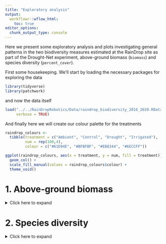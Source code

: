 ```yaml
---
title: "Exploratory analysis"
output:
  workflowr::wflow_html:
    toc: true
editor_options:
  chunk_output_type: console
---
```


Here we present some exploratory analysis and plots investigating general patterns in the two biodiversity measures estimated at the RainDrop site as part of the Drought-Net experiment, above-ground biomass (`biomass`) and species diversity (`percent_cover`). 

First some housekeeping. We'll start by loading the necessary packages for exploring the data

```r
library(tidyverse)
library(patchwork)
```

and now the data itself

```r
load("../../RainDropRobotics/Data/raindrop_biodiversity_2016_2020.RData", 
     verbose = TRUE)
```

And finally here we will create our colour palette for the treatments

```r
raindrop_colours <- 
  tibble(treatment = c("Ambient", "Control", "Drought", "Irrigated"),
         num = rep(100,4),
         colour = c("#61D94E", "#BFBFBF", "#EB8344", "#6ECCFF")) 

ggplot(raindrop_colours, aes(x = treatment, y = num, fill = treatment)) +
  geom_col() +
  scale_fill_manual(values = raindrop_colours$colour) +
  theme_void()
```


# 1. Above-ground biomass
<details>
  <summary>Click here to expand</summary>

Here, cuttings of 1m x 0.25m strips (from ~1cm above the ground) from each treatment and block are sorted by functional group and their drymass weighed. This occurs once per year (except for 2016, which had measures in June and September).



</details>

# 2. Species diversity
<details>
  <summary>Click here to expand</summary>

Shannon-Weiner diversity index per block/treatment/year, we already have relative abundances

```r
#H.I <- -sum(pI*log(pI))
```

  
</details>
